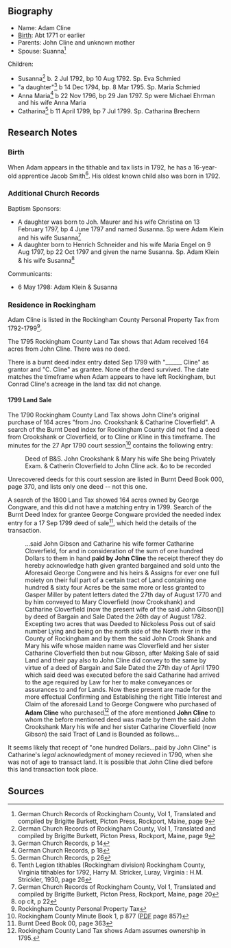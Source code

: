 == Biography ==
* Name:  Adam Cline
* [[#birth|Birth]]:  Abt 1771 or earlier
* Parents:  John Cline and unknown mother
* Spouse:  Suanna<ref>German Church Records of Rockingham County, Vol 1, Translated and compiled by Brigitte Burkett, Picton Press, Rockport, Maine, page 9</ref>

Children:
* Susanna<ref>German Church Records of Rockingham County, Vol 1, Translated and compiled by Brigitte Burkett, Picton Press, Rockport, Maine, page 9</ref> b. 2 Jul 1792, bp 10 Aug 1792. Sp. Eva Schmied
* "a daughter"<ref>German Church Records, p 14</ref> b 14 Dec 1794, bp. 8 Mar 1795. Sp. Maria Schmied
* Anna Maria<ref>German Church Records, p 18</ref> b 22 Nov 1796, bp 29 Jan 1797.  Sp were Michael Ehrman and his wife Anna Maria
* Catharina<ref>German Church Records, p 26</ref> b 11 April 1799, bp 7 Jul 1799.  Sp. Catharina Brechern

== Research Notes ==

=== Birth ===
When Adam appears in the tithable and tax lists in 1792, he has a 16-year-old apprentice Jacob Smith<ref>Tenth Legion tithables (Rockingham division) Rockingham County, Virginia tithables for 1792, Harry M. Stricker, Luray, Virginia : H.M. Strickler, 1930, page 26</ref>.  His oldest known child also was born in 1792.

=== Additional Church Records ===
Baptism Sponsors:
* A daughter was born to Joh. Maurer and his wife Christina on 13 February 1797, bp 4 June 1797 and named Susanna.  Sp were Adam Klein and his wife Susanna<ref>German Church Records of Rockingham County, Vol 1, Translated and compiled by Brigitte Burkett, Picton Press, Rockport, Maine, page 20</ref>
* A daughter born to Henrich Schneider and his wife Maria Engel on 9 Aug 1797, bp 22 Oct 1797 and given the name Susanna.  Sp. Adam Klein & his wife Susanna<ref>op cit, p 22</ref>

Communicants:
* 6 May 1798:  Adam Klein & Susanna

=== Residence in Rockingham ===
Adam Cline is listed in the Rockingham County Personal Property Tax from 1792-1799<ref>Rockingham County Personal Property Tax</ref>.

The 1795 Rockingham County Land Tax shows that Adam received 164 acres from John Cline.  There was no deed.

There is a burnt deed index entry dated Sep 1799 with "______ Cline" as grantor and "C. Cline" as grantee.  None of the deed survived.  The date matches the timeframe when Adam appears to have left Rockingham, but Conrad Cline's acreage in the land tax did not change.

==== 1799 Land Sale ====
The 1790 Rockingham County Land Tax shows John Cline's original purchase of 164 acres "from Jno. Crookshank & Catharine Cloverfield".  A search of the Burnt Deed index for Rockingham County did not find a deed from Crookshank or Cloverfield, or to Cline or Kline in this timeframe.  The minutes for the 27 Apr 1790 court session<ref>Rockingham County Minute Book 1, p 877 ([https://www.rockinghamcountyva.gov/DocumentCenter/View/16334/Minute-Book--1-1778-1792?bidId= PDF] page 857)</ref> contains the following entry:

:Deed of B&S.  John Crookshank & Mary his wife She being Privately Exam. & Catherin Cloverfield to John Cline ack. &o to be recorded

Unrecovered deeds for this court session are listed in Burnt Deed Book 000, page 370, and lists only one deed -- not this one.

A search of the 1800 Land Tax showed 164 acres owned by George Congware, and this did not have a matching entry in 1799.  Search of the Burnt Deed Index for grantee George Congware provided the needed index entry for a 17 Sep 1799 deed of sale<ref>Burnt Deed Book 00, page 363</ref>, which held the details of the transaction.

:...said John Gibson and Catharine his wife former Catharine Cloverfield, for and in consideration of the sum of one hundred Dollars to them in hand '''paid by John Cline''' the receipt thereof they do hereby acknowledge hath given granted bargained and sold unto the Aforesaid George Congwere and his heirs & Assigns for ever one full moiety on their full part of a certain tract of Land containing one hundred & sixty four Acres be the same more or less granted to Gasper Miller by patent letters dated the 27th day of August 1770 and by him conveyed to Mary Cloverfield (now Crookshank) and Catharine Cloverfield (now the present wife of the said John Gibson[)] by deed of Bargain and Sale Dated the 26th day of August 1782.  Excepting two acres that was Deeded to Nickoless Poss out of said number Lying and being on the north side of the North river in the County of Rockingham and by them the said John Crook Shank and Mary his wife whose maiden name was Cloverfield and her sister Catharine Cloverfield then but now Gibson, after Making Sale of said Land and their pay also to John Cline did convey to the same by virtue of a deed of Bargain and Sale Dated the 27th day of April 1790 which said deed was executed before the said Catharine had arrived to the age required by Law for her to make conveyances or assurances to and for Lands.  Now these present are made for the more effectual Confirming and Establishing the right Title Interest and Claim of the aforesaid Land to George Congwere who purchased of '''Adam Cline''' who purchased<ref>Rockingham County Land Tax shows Adam assumes ownership in 1795.</ref> of the afore mentioned '''John Cline''' to whom the before mentioned deed was made by them the said John Crookshank Mary his wife and her sister Catharine Cloverfield (now Gibson) the said Tract of Land is Bounded as follows...

It seems likely that recept of "one hundred Dollars...paid by John Cline" is Catharine's ''legal'' acknowledgment of money recieved in 1790, when she was not of age to transact land.  It is possible that John Cline died before this land transaction took place.

== Sources ==
<references />